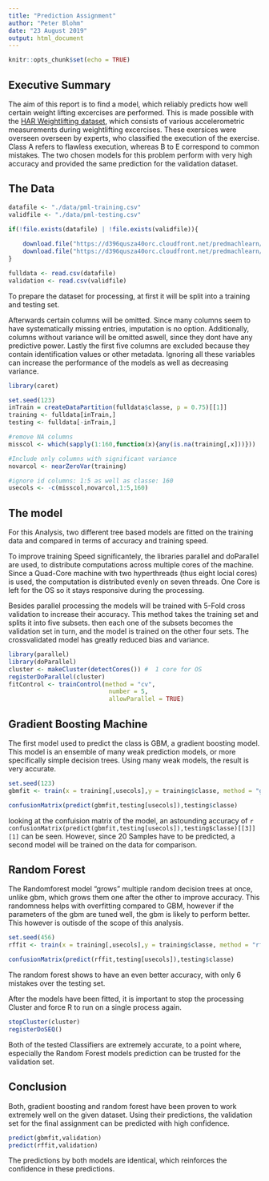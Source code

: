 ---
title: "Prediction Assignment"
author: "Peter Blohm"
date: "23 August 2019"
output: html_document
---

```{r setup, include=FALSE}
knitr::opts_chunk$set(echo = TRUE)
```

## Executive Summary




The aim of this report is to find a model, which reliably predicts how well certain weight lifting excercises are performed.
This is made possible with the [HAR Weightlifting dataset](http://web.archive.org/web/20161224072740/http:/groupware.les.inf.puc-rio.br/har), which consists of various accelerometric measurements during weightlifting excercises. These exersices were overseen overseen by experts, who classified the execution of the exercise. Class A refers to flawless execution, whereas B to E correspond to common mistakes.
The two chosen models for this problem perform with very high accuracy and provided the same prediction for the validation dataset.



## The Data


```{r data, cache = TRUE}

datafile <- "./data/pml-training.csv"
validfile <- "./data/pml-testing.csv"

if(!file.exists(datafile) | !file.exists(validfile)){
    
    download.file("https://d396qusza40orc.cloudfront.net/predmachlearn/pml-training.csv", destfile = datafile)
    download.file("https://d396qusza40orc.cloudfront.net/predmachlearn/pml-testing.csv", destfile = validfile)
}

fulldata <- read.csv(datafile)
validation <- read.csv(validfile)

```


To prepare the dataset for processing, at first it will be split into a training and testing set.

Afterwards certain columns will be omitted. 
Since many columns seem to have systematically missing entries, imputation is no option.
Additionally, columns without variance will be omitted aswell, since they dont have any predictive power. 
Lastly the first five columns are excluded because they contain identification values or other metadata.
Ignoring all these variables can increase the performance of the models as well as decreasing variance.

```{r preprocessing}
library(caret)

set.seed(123)
inTrain = createDataPartition(fulldata$classe, p = 0.75)[[1]]
training <- fulldata[inTrain,]
testing <- fulldata[-inTrain,]

#remove NA columns
misscol <- which(sapply(1:160,function(x){any(is.na(training[,x]))}))

#Include only columns with significant variance
novarcol <- nearZeroVar(training)

#ignore id columns: 1:5 as well as classe: 160
usecols <- -c(misscol,novarcol,1:5,160)

```


## The model 

For this Analysis, two different tree based models are fitted on the training data and compared in terms of accuracy and training speed. 

To improve training Speed significantely, the libraries parallel and doParallel are used, to distribute computations across multiple cores of the machine. Since a Quad-Core machine with two hyperthreads (thus eight locial cores) is used, the computation is distributed evenly on seven threads. One Core is left for the OS so it stays responsive during the processing.

Besides parallel processing the models will be trained with 5-Fold cross validation to increase their accuracy. This method takes the training set and splits it into five subsets. then each one of the subsets becomes the validation set in turn, and the model is trained on the other four sets. The crossvalidated model has greatly reduced bias and variance.

```{r parallel, cache = TRUE}

library(parallel)
library(doParallel)
cluster <- makeCluster(detectCores()) #  1 core for OS
registerDoParallel(cluster)
fitControl <- trainControl(method = "cv",
                            number = 5,
                            allowParallel = TRUE)

```

## Gradient Boosting Machine

The first model used to predict the class is GBM, a gradient boosting model. This model is an ensemble of many weak prediction models, or more specifically simple decision trees. Using many weak models, the result is very accurate.

```{r modelgbm}
set.seed(123)
gbmfit <- train(x = training[,usecols],y = training$classe, method = "gbm", trControl = fitControl)

confusionMatrix(predict(gbmfit,testing[usecols]),testing$classe)

```
looking at the confuision matrix of the model, an astounding accuracy of `r confusionMatrix(predict(gbmfit,testing[usecols]),testing$classe)[[3]][1]` can be seen. However, since 20 Samples have to be predicted, a second model will be trained on the data for comparison.

## Random Forest

The Randomforest model "grows" multiple random decision trees at once, unlike gbm, which grows them one after the other to improve accuracy. This randomness helps with overfitting compared to GBM, however if the parameters of the gbm are tuned well, the gbm is likely to perform better. This however is outisde of the scope of this analysis.
```{r modelrf}

set.seed(456)
rffit <- train(x = training[,usecols],y = training$classe, method = "rf", trControl = fitControl)

confusionMatrix(predict(rffit,testing[usecols]),testing$classe)

```
The random forest shows to have an even better accuracy, with only 6 mistakes over the testing set.


After the models have been fitted, it is important to stop the processing Cluster and force R to run on a single process again.

```{r stop parallel}

stopCluster(cluster)
registerDoSEQ()


``` 


Both of the tested Classifiers are extremely accurate, to a point where, especially the Random Forest models prediction can be trusted for the validation set. 

## Conclusion

Both, gradient boosting and random forest have been proven to work extremely well on the given dataset. 
Using their predictions, the validation set for the final assignment can be predicted with high confidence.


```{r validation}

predict(gbmfit,validation)
predict(rffit,validation)

```

The predictions by both models are identical, which reinforces the confidence in these predictions. 

